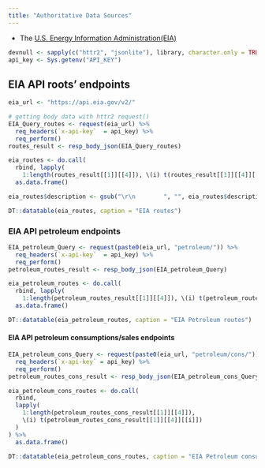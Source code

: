 ```yaml
---
title: "Authoritative Data Sources"
---
```


-   The [U.S. Energy Information Administration(EIA)](https://www.eia.gov/opendata/){target="_blank"}

```r
devnull <- sapply(c("httr2", "jsonlite"), library, character.only = TRUE)
api_key <- Sys.getenv("API_KEY")
```

## EIA API roots' endpoints

```r
eia_url <- "https://api.eia.gov/v2/"

# getting body data with httr2 request()
EIA_Query_routes <- request(eia_url) %>%
  req_headers(`x-api-key`  = api_key) %>%
  req_perform()
routes_result <- resp_body_json(EIA_Query_routes)

eia_routes <- do.call(
  rbind, lapply(
    1:length(routes_result[[1]][[4]]), \(i) t(routes_result[[1]][[4]][[i]]))) %>% 
  as.data.frame()

eia_routes$description <- gsub("\r\n        ", "", eia_routes$description)

DT::datatable(eia_routes, caption = "EIA routes")
```

### EIA API petroleum endpoints

```r
EIA_petroleum_Query <- request(paste0(eia_url, "petroleum/")) %>%
  req_headers(`x-api-key`  = api_key) %>%
  req_perform()
petroleum_routes_result <- resp_body_json(EIA_petroleum_Query)

eia_petroleum_routes <- do.call(
  rbind, lapply(
    1:length(petroleum_routes_result[[1]][[4]]), \(i) t(petroleum_routes_result[[1]][[4]][[i]]))) %>%
  as.data.frame()

DT::datatable(eia_petroleum_routes, caption = "EIA Petroleum routes")
```

#### EIA API petroleum consumptions/sales endpoints

```r
EIA_petroleum_cons_Query <- request(paste0(eia_url, "petroleum/cons/")) %>%
  req_headers(`x-api-key` = api_key) %>%
  req_perform()
petroleum_routes_cons_result <- resp_body_json(EIA_petroleum_cons_Query)

eia_petroleum_cons_routes <- do.call(
  rbind,
  lapply(
    1:length(petroleum_routes_cons_result[[1]][[4]]),
    \(i) t(petroleum_routes_cons_result[[1]][[4]][[i]])
  )
) %>%
  as.data.frame()

DT::datatable(eia_petroleum_cons_routes, caption = "EIA Petroleum consumptions/sales endpoints")
```
